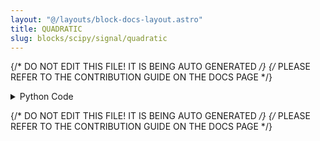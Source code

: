 ```yaml
---
layout: "@/layouts/block-docs-layout.astro"
title: QUADRATIC
slug: blocks/scipy/signal/quadratic
---
```


{/* DO NOT EDIT THIS FILE! IT IS BEING AUTO GENERATED */}
{/* PLEASE REFER TO THE CONTRIBUTION GUIDE ON THE DOCS PAGE */}


<PythonDocsDisplay docstring={docstring} />
<details>
<summary>Python Code</summary>

```python
from flojoy import OrderedPair, flojoy, Matrix, Scalar
import numpy as np
from collections import namedtuple
from typing import Literal

import scipy.signal


@flojoy
def QUADRATIC(
    default: OrderedPair | Matrix,
) -> OrderedPair | Matrix | Scalar:
    """The QUADRATIC node is based on a numpy or scipy function.

    The description of that function is as follows:

        A quadratic B-spline.

        This is a special case of 'bspline', and equivalent to 'bspline(x, 2)'.

    Parameters
    ----------
    x : array_like
        a knot vector

    Returns
    -------
    DataContainer
        type 'ordered pair', 'scalar', or 'matrix'
    """

    result = scipy.signal.quadratic(
        x=default.y,
    )

    if isinstance(result, np.ndarray):
        result = OrderedPair(x=default.x, y=result)
    else:
        assert isinstance(
            result, np.number | float | int
        ), f"Expected np.number, float or int for result, got {type(result)}"
        result = Scalar(c=float(result))

    return result

```

[Find this Flojoy Block on GitHub](https://github.com/flojoy-ai/blocks/blob/main/blocks/SCIPY/SIGNAL/QUADRATIC/QUADRATIC.py)

</details>

{/* DO NOT EDIT THIS FILE! IT IS BEING AUTO GENERATED */}
{/* PLEASE REFER TO THE CONTRIBUTION GUIDE ON THE DOCS PAGE */}
